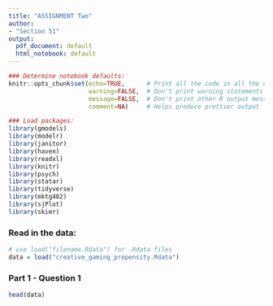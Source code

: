 ```yaml
---
title: "ASSIGNMENT Two"
author:
- "Section 51"
output:
  pdf_document: default
  html_notebook: default
---
```


```r
### Determine notebook defaults:
knitr::opts_chunk$set(echo=TRUE,      # Print all the code in all the chunks
                      warning=FALSE,  # Don't print warning statements
                      message=FALSE,  # Don't print other R output messages
                      comment=NA)     # Helps produce prettier output
```

```r
### Load packages:
library(gmodels)
library(modelr)
library(janitor)
library(haven)
library(readxl)
library(knitr)
library(psych)
library(statar)
library(tidyverse)
library(mktg482)
library(sjPlot)
library(skimr) 
```

### Read in the data:
```r
# use load("filename.Rdata") for .Rdata files
data = load("creative_gaming_propensity.Rdata")
```

### Part 1 - Question 1
```r
head(data)

```

